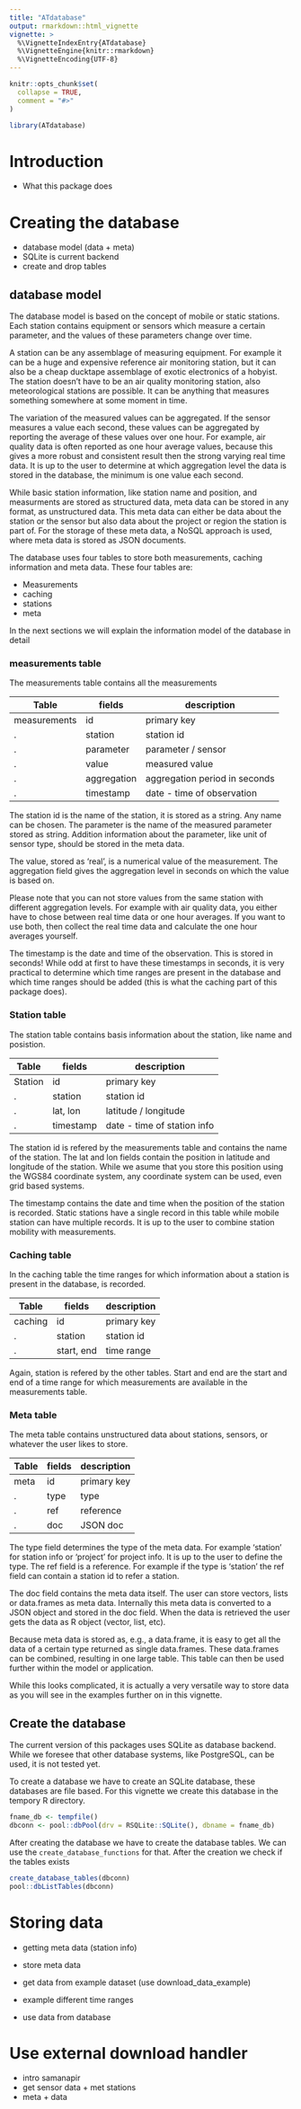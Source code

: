 ```yaml
---
title: "ATdatabase"
output: rmarkdown::html_vignette
vignette: >
  %\VignetteIndexEntry{ATdatabase}
  %\VignetteEngine{knitr::rmarkdown}
  %\VignetteEncoding{UTF-8}
---
```


```r
knitr::opts_chunk$set(
  collapse = TRUE,
  comment = "#>"
)
```

```r
library(ATdatabase)
```


# Introduction

* What this package does

# Creating the database

* database model (data + meta)
* SQLite is current backend  
* create and drop tables

## database model

The database model is based on the concept of mobile or static
stations. Each station contains equipment or sensors which measure a
certain parameter, and the values of these parameters change over time.

A station can be any assemblage of measuring equipment. For example it
can be a huge and expensive reference air monitoring station, but it
can also be a cheap ducktape assemblage of exotic electronics of a
hobyist. The station doesn't have to be an air quality monitoring
station, also meteorological stations are possible. It can be anything
that measures something somewhere at some moment in time.

The variation of the measured values can be aggregated. If the sensor
measures a value each second, these values can be aggregated by
reporting the average of these values over one hour. For example, air
quality data is often reported as one hour average values, because
this gives a more robust and consistent result then the strong varying
real time data. It is up to the user to determine at which aggregation
level the data is stored in the database, the minimum is one value
each second.

While basic station information, like station name and position, and
measurments are stored as structured data, meta data can be stored in
any format, as unstructured data. This meta data can either be data about the station or the
sensor but also data about the project or region the station is part
of. For the storage of these meta data, a NoSQL approach is used,
where meta data is stored as JSON documents.

The database uses four tables to store both measurements, caching
information and meta data. These four tables are:

* Measurements
* caching
* stations  
* meta  

In the next sections we will explain the information model of the
database in detail

### measurements table


The measurements table contains all the measurements

Table            | fields           | description
-----------------|------------------|-------------
measurements     | id               | primary key
.                | station          | station id 
.                | parameter        | parameter / sensor
.                | value            | measured value
.                | aggregation      | aggregation period in seconds
.                | timestamp        | date - time of observation


The station id is the name of the station, it is stored as a string.
Any name can be chosen. The parameter is the name of the measured
parameter stored as string. Addition information about the parameter,
like unit of sensor type, should be stored in the meta data.

The value, stored as 'real', is a numerical value of the measurement.
The aggregation field gives the aggregation level in seconds on which
the value is based on. 

Please note that you can not store values from the same station with
different aggregation levels. For example with air quality data, you
either have to chose between real time data or one hour averages. If
you want to use both, then collect the real time data and calculate
the one hour averages yourself.

The timestamp is the date and time of the observation. This is stored
in seconds! While odd at first to have these timestamps in seconds,
it is very practical to determine which time ranges are present in the
database and which time ranges should be added (this is what the
caching part of this package does).

### Station table

The station table contains basis information about the station, like
name and posistion.

Table            | fields           | description
-----------------|------------------|-------------
Station          | id               | primary key
.                | station          | station id
.                | lat, lon         | latitude / longitude
.                | timestamp        | date - time of station info


The station id is refered by the measurements table and contains the
name of the station. The lat and lon fields contain the position in latitude and
longitude of the station. While we asume that you store this position
using the WGS84 coordinate system, any coordinate system can be used,
even grid based systems.

The timestamp contains the date and time when the position of the
station is recorded. Static stations have a single record in this
table while mobile station can have multiple records. It is up to the
user to combine station mobility with measurements.

### Caching table

In the caching table the time ranges for which information about a
station is present in the database, is recorded.

 
Table            | fields           | description
-----------------|------------------|-------------
caching          | id               | primary key
.                | station          | station id
.                | start, end       | time range


Again, station is refered by the other tables. Start and end are the
start and end of a time range for which measurements are available in
the measurements table.

### Meta table

The meta table contains unstructured data about stations, sensors, or
whatever the user likes to store. 


Table            | fields           | description
---------------- | ---------------- | ------------
meta             | id               | primary key
.                | type             | type
.                | ref              | reference
.                | doc              | JSON doc


The type field determines the type of the meta data. For example
'station' for station info or 'project' for project info. It is up to
the user to define the type. The ref field is a reference. For example
if the type is 'station' the ref field can contain a station id to
refer a station.

The doc field contains the meta data itself.  The user can store vectors, lists or
data.frames as meta data. Internally this meta data is converted to a
JSON object and stored in the doc field. When the data is retrieved
the user gets the data as R object (vector, list, etc).

Because meta data is stored as, e.g., a data.frame, it is easy to get
all the data of a certain type returned as single data.frames. These
data.frames can be combined, resulting in one large table. This table
can then be used further within the model or application.

While this looks complicated, it is actually a very versatile way to
store data as you will see in the examples further on in this
vignette.


## Create the database

The current version of this packages uses SQLite as database backend.
While we foresee that other database systems, like PostgreSQL, can be
used, it is not tested yet.

To create a database we have to create an SQLite database, these
databases are file based. For this vignette we create this database in
the tempory R directory.

```r

fname_db <- tempfile()
dbconn <- pool::dbPool(drv = RSQLite::SQLite(), dbname = fname_db)

```

After creating the database we have to create the database tables.
We can use the `create_database_functions` for that. After the
creation we check if the tables exists

```r

create_database_tables(dbconn)
pool::dbListTables(dbconn)

```

# Storing data

* getting meta data (station info)
* store meta data   

* get data from example dataset (use download_data_example)
* example different time ranges  
* use data from database  

# Use external download handler

* intro samanapir
* get sensor data + met stations  
* meta + data  
  
